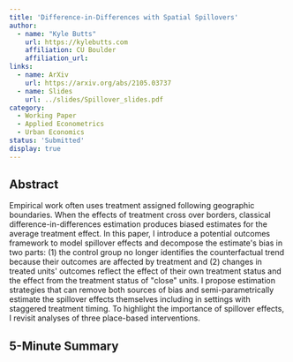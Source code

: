 ```yaml
---
title: 'Difference-in-Differences with Spatial Spillovers'
author:
  - name: "Kyle Butts"
    url: https://kylebutts.com
    affiliation: CU Boulder
    affiliation_url: 
links:
  - name: ArXiv
    url: https://arxiv.org/abs/2105.03737
  - name: Slides
    url: ../slides/Spillover_slides.pdf
category: 
  - Working Paper
  - Applied Econometrics
  - Urban Economics
status: 'Submitted'
display: true
---
```


## Abstract

Empirical work often uses treatment assigned following geographic boundaries. When the effects of treatment cross over borders, classical difference-in-differences estimation produces biased estimates for the average treatment effect. In this paper, I introduce a potential outcomes framework to model spillover effects and decompose the estimate's bias in two parts: (1) the control group no longer identifies the counterfactual trend because their outcomes are affected by treatment and (2) changes in treated units' outcomes reflect the effect of their own treatment status and the effect from the treatment status of "close" units. I propose estimation strategies that can remove both sources of bias and semi-parametrically estimate the spillover effects themselves including in settings with staggered treatment timing. To highlight the importance of spillover effects, I revisit analyses of three place-based interventions.

## 5-Minute Summary



